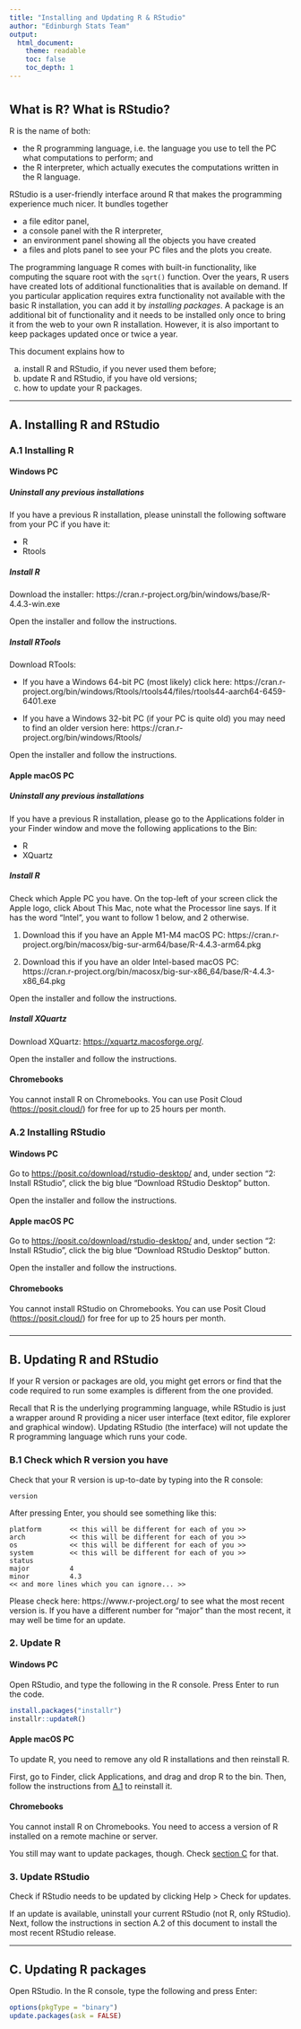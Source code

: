 ```yaml
---
title: "Installing and Updating R & RStudio"
author: "Edinburgh Stats Team"
output:
  html_document:
    theme: readable
    toc: false
    toc_depth: 1
---
```



# {.tabset .tabset-fade .tabset-pills}


## What is R? What is RStudio?

R is the name of both:

- the R programming language, i.e. the language you use to tell the PC what computations to perform; and
- the R interpreter, which actually executes the computations written in the R language.

RStudio is a user-friendly interface around R that makes the programming experience much nicer. It bundles together 

- a file editor panel, 
- a console panel with the R interpreter, 
- an environment panel showing all the objects you have created
- a files and plots panel to see your PC files and the plots you create.


The programming language R comes with built-in functionality, like computing the square root with the `sqrt()` function. Over the years, R users have created lots of additional functionalities that is available on demand. If you particular application requires extra functionality not available with the basic R installation, you can add it by *installing packages*. A package is an additional bit of functionality and it needs to be installed only once to bring it from the web to your own R installation. However, it is also important to keep packages updated once or twice a year.


This document explains how to 

a) install R and RStudio, if you never used them before; 
b) update R and RStudio, if you have old versions;
c) how to update your R packages.


---


## A. Installing R and RStudio


### A.1 Installing R {.tabset .tabset-fade .tabset-pills}


#### Windows PC

##### Uninstall any previous installations

If you have a previous R installation, please uninstall the following software from your PC if you have it:

- R
- Rtools

##### Install R

Download the installer: https://cran.r-project.org/bin/windows/base/R-4.4.3-win.exe

Open the installer and follow the instructions.

##### Install RTools

Download RTools:

- If you have a Windows 64-bit PC (most likely) click here: https://cran.r-project.org/bin/windows/Rtools/rtools44/files/rtools44-aarch64-6459-6401.exe

- If you have a Windows 32-bit PC (if your PC is quite old) you may need to find an older version here: https://cran.r-project.org/bin/windows/Rtools/

Open the installer and follow the instructions.


#### Apple macOS PC


##### Uninstall any previous installations

If you have a previous R installation, please go to the Applications folder in your Finder window and move the following applications to the Bin:

- R
- XQuartz


##### Install R

Check which Apple PC you have. On the top-left of your screen click the Apple logo, click About This Mac, note what the Processor line says. If it has the word "Intel", you want to follow 1 below, and 2 otherwise.

1. Download this if you have an Apple M1-M4 macOS PC: https://cran.r-project.org/bin/macosx/big-sur-arm64/base/R-4.4.3-arm64.pkg

2. Download this if you have an older Intel-based macOS PC: https://cran.r-project.org/bin/macosx/big-sur-x86_64/base/R-4.4.3-x86_64.pkg

Open the installer and follow the instructions.


##### Install XQuartz

Download XQuartz: [https://xquartz.macosforge.org/](https://xquartz.macosforge.org/). 

Open the installer and follow the instructions.



#### Chromebooks


You cannot install R on Chromebooks. You can use Posit Cloud (<https://posit.cloud/>) for free for up to 25 hours per month.



### A.2 Installing RStudio {.tabset .tabset-fade .tabset-pills}

#### Windows PC {#install-win}

Go to <https://posit.co/download/rstudio-desktop/> and, under section "2: Install RStudio", click the big blue "Download RStudio Desktop" button.

Open the installer and follow the instructions.

#### Apple macOS PC {#install-mac}

Go to <https://posit.co/download/rstudio-desktop/> and, under section "2: Install RStudio", click the big blue "Download RStudio Desktop" button.

Open the installer and follow the instructions.


#### Chromebooks {#install-chrome}

You cannot install RStudio on Chromebooks. You can use Posit Cloud (<https://posit.cloud/>) for free for up to 25 hours per month.


### {-}


---


## B. Updating R and RStudio

If your R version or packages are old, you might get errors or find that the code required to run some examples is different from the one provided.

Recall that R is the underlying programming language, while RStudio is just a wrapper around R providing a nicer user interface (text editor, file explorer and graphical window). Updating RStudio (the interface) will not update the R programming language which runs your code.  

### B.1 Check which R version you have

Check that your R version is up-to-date by typing into the R console:

```
version
```

After pressing Enter, you should see  something like this:

```
platform       << this will be different for each of you >>     
arch           << this will be different for each of you >>                  
os             << this will be different for each of you >>     
system         << this will be different for each of you >>        
status                                     
major          4                           
minor          4.3                         
<< and more lines which you can ignore... >>
```

Please check here: https://www.r-project.org/ to see what the most recent version is. If you have a different number for "major" than the most recent, it may well be time for an update.  


### 2. Update R {.tabset .tabset-fade .tabset-pills}


#### Windows PC

Open RStudio, and type the following in the R console. Press Enter to run the code.

```r
install.packages("installr")
installr::updateR()
```


#### Apple macOS PC

To update R, you need to remove any old R installations and then reinstall R. 

First, go to Finder, click Applications, and drag and drop R to the bin.
Then, follow the instructions from [A.1](#install-mac) to reinstall it.


#### Chromebooks

You cannot install R on Chromebooks. You need to access a version of R installed on a remote machine or server.

You still may want to update packages, though. Check [section C](#update-pkgs) for that.


### 3. Update RStudio

Check if RStudio needs to be updated by clicking Help > Check for updates.

If an update is available, uninstall your current RStudio (not R, only RStudio). Next, follow the instructions in section A.2 of this document to install the most recent RStudio release.


---


## C. Updating R packages {#update-pkgs}

Open RStudio. In the R console, type the following and press Enter:

```r
options(pkgType = "binary")
update.packages(ask = FALSE)
```

